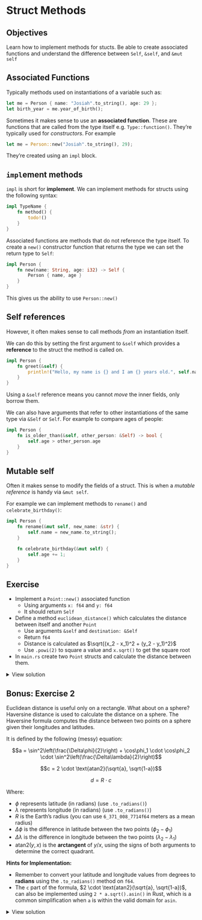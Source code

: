 # Struct Methods

::: callout-tip
## Objectives

Learn how to implement methods for stucts. Be able to create associated functions and understand the difference between `Self`, `&self`, and `&mut self`

<!--
- Learn about `impl`-blocks
- Understand the difference between methods that take `self`, `&self`, and `&mut self`!
- Use and appreciate the `Self` type alias

-->

:::

## Associated Functions

Typically methods used on instantiations of a variable such as:

```rust
let me = Person { name: "Josiah".to_string(), age: 29 };
let birth_year = me.year_of_birth();
```

Sometimes it makes sense to use an **associated function**. These are functions that are called from the type itself e.g. `Type::function()`. They're typically used for *constructors*. For example

```rust
let me = Person::new("Josiah".to_string(), 29);
```

They're created using an `impl` block.

## `impl`ement methods

`impl` is short for **implement**. We can implement methods for structs using the following syntax:

```rust
impl TypeName {
    fn method() {
        todo!()
    }
}
```

Associated functions are methods that do not reference the type itself. To create a `new()` constructor function that returns the type we can set the return type to `Self`:

```rust
impl Person {
    fn new(name: String, age: i32) -> Self {
        Person { name, age }
    }
}
```

This gives us the ability to use `Person::new()`

## Self references

However, it often makes sense to call methods _from_ an instantiation itself.

We can do this by setting the first argument to `&self` which provides a **reference** to the struct the method is called on.

```rust
impl Person {
    fn greet(&self) {
        println!("Hello, my name is {} and I am {} years old.", self.name, self.age);
    }
}
```

Using a `&self` reference means you cannot _move_ the inner fields, only borrow them.


We can also have arguments that refer to other instantiations of the same type via `&Self` or `Self`. For example to compare ages of people:

```rust
impl Person {
    fn is_older_than(&self, other_person: &Self) -> bool {
        self.age > other_person.age
    }
}
```

## Mutable self

Often it makes sense to modify the fields of a struct. This is when a _mutable reference_ is handy via `&mut self`.

For example we can implement methods to `rename()` and `celebrate_birthday()`:

```rust
impl Person {
    fn rename(&mut self, new_name: &str) {
        self.name = new_name.to_string();
    }

    fn celebrate_birthday(&mut self) {
        self.age += 1;
    }
}
```



## Exercise

- Implement a `Point::new()` associated function
  - Using arguments `x: f64` and `y: f64`
  - It should return `Self`
- Define a method `euclidean_distance()` which calculates the distance between itself and another `Point`
  - Use arguments `&self` and `destination: &Self`
  - Return `f64`
  - Distance is calculated as $\sqrt{(x_2 - x_1)^2 + (y_2 - y_1)^2}$
  - Use `.powi(2)` to square a value and `x.sqrt()` to get the square root
- In `main.rs` create two `Point` structs and calculate the distance between them.


<details>
    <summary>View solution</summary>

```rust
impl Point {
    fn new(x: f64, y: f64) -> Self {
        Self { x, y }
    }

    fn euclidean_distance(&self, destination: &Self) -> f64 {
        let x_diff = (self.x - destination.x).powi(2);
        let y_diff = (self.y - destination.y).powi(2);

        (x_diff + y_diff).sqrt()
    }
}

fn main() {
    let a = Point::new(0.0, 5.0);
    let b = Point::new(-10.0, 1.5);
    let distance = a.euclidean_distance(&b);
    println!("Distance between a and b is {distance}");
}
```
</details>



## Bonus: Exercise 2


Euclidean distance is useful only on a rectangle. What about on a sphere? Haversine distance is used to calculate the distance on a sphere. The Haversine formula computes the distance between two points on a sphere given their longitudes and latitudes.

It is defined by the following (messy) equation:


$$a = \sin^2\left(\frac{\Delta\phi}{2}\right) + \cos\phi_1 \cdot \cos\phi_2 \cdot \sin^2\left(\frac{\Delta\lambda}{2}\right)$$

$$c = 2 \cdot \text{atan2}(\sqrt{a}, \sqrt{1-a})$$

$$d = R \cdot c$$

Where:

- $\phi$ represents latitude (in radians) (use `.to_radians()`)
- $\lambda$ represents longitude (in radians) (use `.to_radians()`)
- $R$ is the Earth's radius (you can use `6_371_008_7714f64` meters as a mean radius)
- $\Delta\phi$ is the difference in latitude between the two points ($\phi_2 - \phi_1$)
- $\Delta\lambda$ is the difference in longitude between the two points ($\lambda_2 - \lambda_1$)
* $\text{atan2}(y, x)$ is the **arctangent** of $y/x$, using the signs of both arguments to determine the correct quadrant.


**Hints for Implementation:**

* Remember to convert your latitude and longitude values from degrees to **radians** using the `.to_radians()` method on `f64`.
* The `c` part of the formula, $2 \cdot \text{atan2}(\sqrt{a}, \sqrt{1-a})$, can also be implemented using `2 * a.sqrt().asin()` in Rust, which is a common simplification when `a` is within the valid domain for `asin`.


<details>
    <summary>View solution</summary>

```rust
impl Point {
    fn haversine_distance(&self, destination: &Self) -> f64 {
        let radius = 6_371_008.7714; // Earth's mean radius in meters
        let theta1 = self.y.to_radians(); // Latitude of point 1
        let theta2 = destination.y.to_radians(); // Latitude of point 2
        let delta_theta = (destination.y - self.y).to_radians(); // Delta Latitude
        let delta_lambda = (destination.x - self.x).to_radians(); // Delta Longitude

        let a = (delta_theta / 2f64).sin().powi(2)
            + theta1.cos() * theta2.cos() * (delta_lambda / 2f64).sin().powi(2);

        2f64 * a.sqrt().asin() * radius
    }
}

```

</details>
